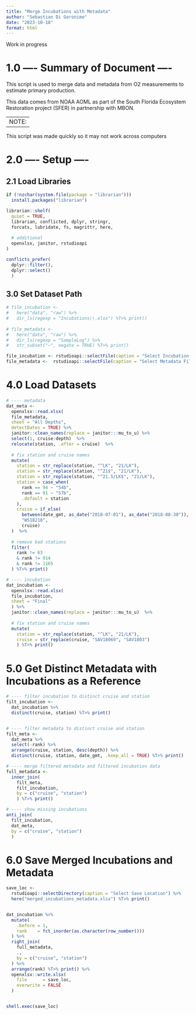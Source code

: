 ```yaml
---
title: "Merge Incubations with Metadata"
author: "Sebastian Di Geronimo"
date: "2023-10-18"
format: html
---
```


Work in progress

# 1.0 ---- Summary of Document ----

This script is used to merge data and metadata from O2 measurements to estimate
primary production. 

This data comes from NOAA AOML as part of the South Florida Ecosystem 
Restoration project (SFER) in partnership with MBON.


--
NOTE: 
--
This script was made quickly so it may not work across computers

# 2.0 ---- Setup ----

## 2.1 Load Libraries
```r
if (!nzchar(system.file(package = "librarian"))) 
  install.packages("librarian")

librarian::shelf(
  quiet = TRUE,
  librarian, conflicted, dplyr, stringr,
  forcats, lubridate, fs, magrittr, here,
  
  # additional
  openxlsx, janitor, rstudioapi
)

conflicts_prefer(
  dplyr::filter(), 
  dplyr::select()
  )

```

## 3.0 Set Dataset Path

```r
# file_incubation <-
#   here("data", "raw") %>%
#   dir_ls(regexp = "Incubations\\.xlsx") %T>% print()
 
# file_metadata <-
#   here("data", "raw") %>%
#   dir_ls(regexp = "SampleLog") %>%
#   str_subset("~", negate = TRUE) %T>% print()

file_incubation <- rstudioapi::selectFile(caption = "Select Incubation File") %T>% print()
file_metadata <-  rstudioapi::selectFile(caption = "Select Metadata File") %T>% print()
```

# 4.0 Load Datasets

```r
# ---- metadata
dat_meta <- 
  openxlsx::read.xlsx(
  file_metadata,
  sheet = "All Depths",
  detectDates = TRUE) %>%
  janitor::clean_names(replace = janitor:::mu_to_u) %>%
  select(1, cruise:depth)  %>%
  relocate(station, .after = cruise)  %>%
  
  # fix station and cruise names
  mutate(
    station = str_replace(station, "^LK", "21/LK"),
    station = str_replace(station, "^21$", "21/LK"),
    station = str_replace(station, "^21.5/LK$", "21/LK"),
    station = case_when(
      rank == 94 ~ "54b",
      rank == 91 ~ "57b",
      .default = station
    ),
    cruise = if_else(
      between(date_gmt, as_date("2018-07-01"), as_date("2018-08-30")),
      "WS18218",
      cruise)
  )  %>%
  
  # remove bad stations
  filter(
    rank != 63
    & rank != 914
    & rank != 1165
  ) %T>% print()

# ---- incubation
dat_incubation <- 
  openxlsx::read.xlsx(
  file_incubation,
  sheet = "Final"
  ) %>%
  janitor::clean_names(replace = janitor:::mu_to_u)  %>%
  
  # fix station and cruise names
  mutate(
    station = str_replace(station, "^LK", "21/LK"),
    cruise = str_replace(cruise, "SAV18069", "SAV1803")
    ) %T>% print()
```


# 5.0 Get Distinct Metadata with Incubations as a Reference

```r
# ---- filter incubation to distinct cruise and station
filt_incubation <- 
  dat_incubation %>%
  distinct(cruise, station) %T>% print()


# ---- filter metadata to distinct cruise and station
filt_meta <- 
  dat_meta %>%
  select(-rank) %>%
  arrange(cruise, station, desc(depth)) %>%
  distinct(cruise, station, date_gmt, .keep_all = TRUE) %T>% print()

# ---- merge filtered metadata and filtered incubation data
full_metadata <- 
  inner_join(
    filt_meta,
    filt_incubation, 
    by = c("cruise", "station")
    ) %T>% print()

# ---- show missing incubations
anti_join(
  filt_incubation, 
  dat_meta,
  by = c("cruise", "station")
  )
```

# 6.0 Save Merged Incubations and Metadata 

```r
save_loc <-
  rstudioapi::selectDirectory(caption = "Select Save Location") %>%
  here("merged_incubations_metadata.xlsx") %T>% print()


dat_incubation %>%
  mutate(
    .before = 1,
    rank    = fct_inorder(as.character(row_number()))
  ) %>%
  right_join(
    full_metadata,
    .,
    by = c("cruise", "station")
  ) %>%
  arrange(rank) %T>% print() %>%
  openxlsx::write.xlsx(
    file      = save_loc,
    overwrite = FALSE
  )


shell.exec(save_loc)

```



